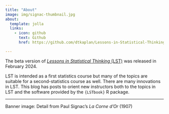 ```yaml
---
title: "About"
image: img/signac-thumbnail.jpg
about:
  template: jolla
  links:
    - icon: github
      text: Github
      href: https://github.com/dtkaplan/Lessons-in-Statistical-Thinking

---
```


The beta version of [*Lessons in Statistical Thinking* (LST)](dtkaplan.github.io/Lessons-in-statistical-thinking) was released in February 2024.

LST is intended as a first statistics course but many of the topics are suitable for a second-statistics course as well. There are many innovations in LST. This blog has posts to orient new instructors both to the topics in LST and the software provided by the `{LSTbook}` R package.

-------

Banner image: Detail from Paul Signac's *La Corne d'Or* (1907)
